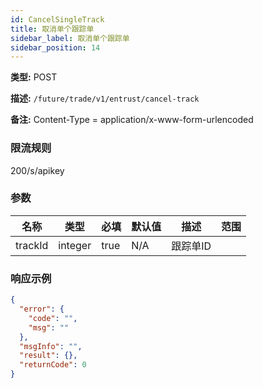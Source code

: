```yaml
---
id: CancelSingleTrack
title: 取消单个跟踪单
sidebar_label: 取消单个跟踪单
sidebar_position: 14
---
```


**类型:** POST

**描述:** `/future/trade/v1/entrust/cancel-track`

**备注:** Content-Type = application/x-www-form-urlencoded

### 限流规则

200/s/apikey

### 参数

| 名称    | 类型    | 必填 | 默认值 | 描述     | 范围 |
| ------- | ------- | ---- | ------ | -------- | ---- |
| trackId | integer | true | N/A    | 跟踪单ID |      |

### 响应示例

```json title="响应"
{
  "error": {
    "code": "",
    "msg": ""
  },
  "msgInfo": "",
  "result": {},
  "returnCode": 0
}
```